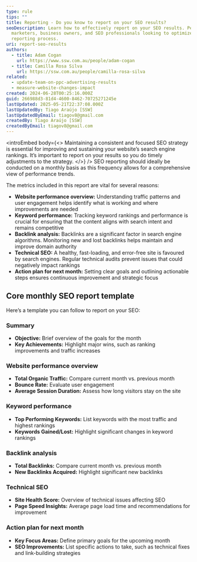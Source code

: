 ```yaml
---
type: rule
tips: ""
title: Reporting - Do you know to report on your SEO results?
seoDescription: Learn how to effectively report on your SEO results. Perfect for
  marketers, business owners, and SEO professionals looking to optimize their
  reporting process.
uri: report-seo-results
authors:
  - title: Adam Cogan
    url: https://www.ssw.com.au/people/adam-cogan
  - title: Camilla Rosa Silva
    url: https://ssw.com.au/people/camilla-rosa-silva
related:
  - update-team-on-ppc-advertising-results
  - measure-website-changes-impact
created: 2024-06-28T00:25:16.000Z
guid: 266988d3-81d4-4600-8462-70725271245e
lastUpdated: 2025-05-21T22:37:08.000Z
lastUpdatedBy: Tiago Araújo [SSW]
lastUpdatedByEmail: tiagov8@gmail.com
createdBy: Tiago Araújo [SSW]
createdByEmail: tiagov8@gmail.com
---
```

<introEmbed
  body={<>
Maintaining a consistent and focused SEO strategy is essential for improving and sustaining your website’s search engine rankings. It’s important to report on your results so you do timely adjustments to the strategy.
  </>}
/>
SEO reporting should ideally be conducted on a monthly basis as this frequency allows for a comprehensive view of performance trends.

The metrics included in this report are vital for several reasons:

* **Website performance overview:** Understanding traffic patterns and user engagement helps identify what is working and where improvements are needed
* **Keyword performance:** Tracking keyword rankings and performance is crucial for ensuring that the content aligns with search intent and remains competitive
* **Backlink analysis:** Backlinks are a significant factor in search engine algorithms. Monitoring new and lost backlinks helps maintain and improve domain authority
* **Technical SEO:** A healthy, fast-loading, and error-free site is favoured by search engines. Regular technical audits prevent issues that could negatively impact rankings
* **Action plan for next month:** Setting clear goals and outlining actionable steps ensures continuous improvement and strategic focus

## Core monthly SEO report template

Here’s a template you can follow to report on your SEO:

### Summary

* **Objective:** Brief overview of the goals for the month
* **Key Achievements:** Highlight major wins, such as ranking improvements and traffic increases

### Website performance overview

* **Total Organic Traffic:** Compare current month vs. previous month
* **Bounce Rate:** Evaluate user engagement
* **Average Session Duration:** Assess how long visitors stay on the site

### Keyword performance

* **Top Performing Keywords:** List keywords with the most traffic and highest rankings
* **Keywords Gained/Lost:** Highlight significant changes in keyword rankings

### Backlink analysis

* **Total Backlinks:** Compare current month vs. previous month
* **New Backlinks Acquired:** Highlight significant new backlinks

### Technical SEO

* **Site Health Score:** Overview of technical issues affecting SEO
* **Page Speed Insights:** Average page load time and recommendations for improvement

### Action plan for next month

* **Key Focus Areas:** Define primary goals for the upcoming month
* **SEO Improvements:** List specific actions to take, such as technical fixes and link-building strategies
